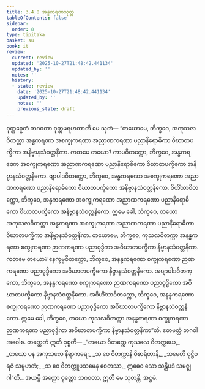```yaml
---
title: 3.4.8 အန္ဓကရဏသုတ္တ
tableOfContents: false
sidebar:
  order: 8
type: tipitaka
basket: su
book: it
review:
  current: review
  updated: '2025-10-27T21:48:42.441134'
  updated_by: ''
  notes: ''
  history:
  - state: review
    date: '2025-10-27T21:48:42.441134'
    updated_by: ''
    notes: ''
    previous_state: draft
---
```



<ReviewStatus review={frontmatter.review} showDetails={true} />

<HypothesisAnnotation frontmatter={frontmatter} />

<DynamicBreadcrumb />

<Division number="87" book="it" e="ch" v="18" p="251">

<Paragraph number="603" book="it">
ဝုတ္တဉှေတံ ဘဂဝတာ ဝုတ္တမရဟတာတိ မေ သုတံ—
</Paragraph>

<Paragraph number="604" book="it">
“တယောမေ, ဘိက္ခဝေ, အကုသလဝိတက္ကာ အန္ဓကရဏာ အစက္ခုကရဏာ အညာဏကရဏာ ပညာနိရောဓိကာ ဝိဃာတပက္ခိကာ အနိဗ္ဗာနသံဝတ္တနိကာ. ကတမေ တယော? ကာမဝိတက္ကော, ဘိက္ခဝေ, အန္ဓကရဏော အစက္ခုကရဏော အညာဏကရဏော ပညာနိရောဓိကော ဝိဃာတပက္ခိကော အနိဗ္ဗာနသံဝတ္တနိကော. ဗျာပါဒဝိတက္ကော, ဘိက္ခဝေ, အန္ဓကရဏော အစက္ခုကရဏော အညာဏကရဏော ပညာနိရောဓိကော ဝိဃာတပက္ခိကော အနိဗ္ဗာနသံဝတ္တနိကော. ဝိဟိံသာဝိတက္ကော, ဘိက္ခဝေ, အန္ဓကရဏော အစက္ခုကရဏော အညာဏကရဏော ပညာနိရောဓိကော ဝိဃာတပက္ခိကော အနိဗ္ဗာနသံဝတ္တနိကော. ဣမေ ခေါ, ဘိက္ခဝေ, တယော အကုသလဝိတက္ကာ အန္ဓကရဏာ အစက္ခုကရဏာ အညာဏကရဏာ ပညာနိရောဓိကာ ဝိဃာတပက္ခိကာ အနိဗ္ဗာနသံဝတ္တနိကာ.
</Paragraph>

<Paragraph number="605" book="it">
တယောမေ, ဘိက္ခဝေ, ကုသလဝိတက္ကာ အနန္ဓကရဏာ စက္ခုကရဏာ ဉာဏကရဏာ ပညာဝုဒ္ဓိကာ အဝိဃာတပက္ခိကာ နိဗ္ဗာနသံဝတ္တနိကာ. ကတမေ တယော? နေက္ခမ္မဝိတက္ကော, ဘိက္ခဝေ, အနန္ဓကရဏော စက္ခုကရဏော ဉာဏကရဏော ပညာဝုဒ္ဓိကော အဝိဃာတပက္ခိကော နိဗ္ဗာနသံဝတ္တနိကော. အဗျာပါဒဝိတက္ကော, ဘိက္ခဝေ, အနန္ဓကရဏော စက္ခုကရဏော ဉာဏကရဏော ပညာဝုဒ္ဓိကော အဝိဃာတပက္ခိကော နိဗ္ဗာနသံဝတ္တနိကော. အဝိဟိံသာဝိတက္ကော, ဘိက္ခဝေ, အနန္ဓကရဏော စက္ခုကရဏော ဉာဏကရဏော ပညာဝုဒ္ဓိကော အဝိဃာတပက္ခိကော နိဗ္ဗာနသံဝတ္တနိကော. ဣမေ ခေါ, ဘိက္ခဝေ, တယော ကုသလဝိတက္ကာ အနန္ဓကရဏာ စက္ခုကရဏာ ဉာဏကရဏာ ပညာဝုဒ္ဓိကာ အဝိဃာတပက္ခိကာ နိဗ္ဗာနသံဝတ္တနိကာ”တိ. ဧတမတ္ထံ ဘဂဝါ အဝေါစ. တတ္ထေတံ ဣတိ ဝုစ္စတိ—
</Paragraph>

<Paragraph number="606" type="verses" book="it">
_“တယော ဝိတက္ကေ ကုသလေ ဝိတက္ကယေ,_  
_တယော ပန အကုသလေ နိရာကရေ;_  
_သ ဝေ ဝိတက္ကာနိ ဝိစာရိတာနိ,_  
_သမေတိ ဝုဋ္ဌီဝ ရဇံ သမူဟတံ;_  
_သ ဝေ ဝိတက္ကူပသမေန စေတသာ,_  
ဣဓေဝ သော သန္တိပဒံ သမဇ္ဈဂါ”တိ._  

</Paragraph>

<Paragraph number="607" book="it">
အယမ္ပိ အတ္ထော ဝုတ္တော ဘဂဝတာ, ဣတိ မေ သုတန္တိ.

</Paragraph>
</Division>

<Paragraph number="608" type="center" book="it">
အဋ္ဌမံ.
</Paragraph>